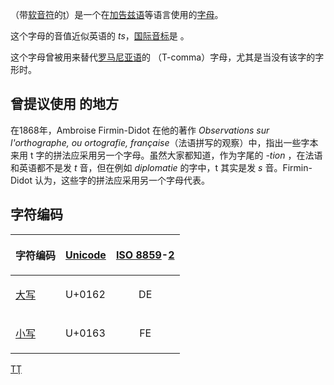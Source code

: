 {{Unreferenced|time=2017-12-29T14:39:22+00:00}}
{{Infobox alphabet|alphabet=拉丁|uuc=0162|ulc=0163}}
{{Unicode|'''Ţ''', '''ţ'''}}（带[[软音符|软音符]]的[[t|t]]）是一个在[[加告兹语|加告兹语]]等语言使用的[[字母|字母]]。

这个字母的音值近似英语的 ''ts''，[[国际音标|国际音标]]是 {{IPA4|ts}}。

这个字母曾被用来替代[[罗马尼亚语|罗马尼亚语]]的 {{Unicode|[[ț|ț]]}}（T-comma）字母，尤其是当没有该字的字形时。

== 曾提议使用 {{Unicode|ţ}} 的地方 ==
在1868年，Ambroise Firmin-Didot 在他的著作 ''Observations sur l'orthographe, ou ortografie, française''（法语拼写的观察）中，指出一些字本来用 t 字的拼法应采用另一个字母。虽然大家都知道，作为字尾的 ''-tion'' ，在法语和英语都不是发 ''t'' 音，但在例如 ''diplomatie'' 的字中，t 其实是发 ''s'' 音。Firmin-Didot 认为，这些字的拼法应采用另一个字母代表。

== 字符编码 ==
{| class="wikitable"
!字符编码!![[Unicode|Unicode]]||[[ISO/IEC_8859|ISO 8859]]-[[ISO/IEC_8859-2|2]]
|-
|[[大寫字母|大写]] {{Unicode|Ţ}}||U+0162||style="text-align:center;"|DE
|-
|[[小寫字母|小写]] {{Unicode|ţ}}||U+0163||style="text-align:center;"|FE
|}

{{Alphabet liv|width=90%}}
{{Latin alphabet}}

[[Category:衍生拉丁字母|TŢ]]